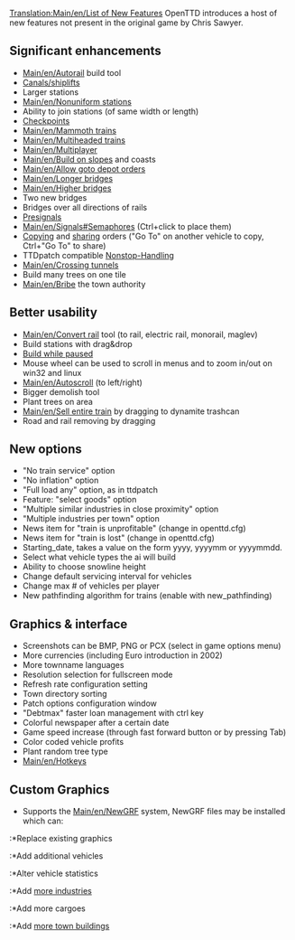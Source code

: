 {{fr/Traduction|List of New Features|0}}
[[Translation:Main/en/List of New Features]]
{{en/Outdated|Feb 2011}}
OpenTTD introduces a host of new features not present in the original game by Chris Sawyer.

==Significant enhancements==
*[[Main/en/Autorail]] build tool
*[[Main/en/Water Transport Tiles|Canals/shiplifts]]
*Larger stations
*[[Main/en/Nonuniform stations]]
*Ability to join stations (of same width or length)
*[[Main/en/Waypoints|Checkpoints]]
*[[Main/en/Mammoth trains]]
*[[Main/en/Multiheaded trains]]
*[[Main/en/Multiplayer]]
*[[Main/en/Build on slopes]] and coasts
*[[Main/en/Allow goto depot orders]]
*[[Main/en/Longer bridges]]
*[[Main/en/Higher bridges]]
*Two new bridges
*Bridges over all directions of rails
*[[Main/en/Signals#Pre-signals|Presignals]]
*[[Main/en/Signals#Semaphores]] (Ctrl+click to place them)
*[[Main/en/Orders#Copying orders|Copying]] and [[Main/en/Orders#Shared Orders|sharing]] orders ("Go To" on another vehicle to copy, Ctrl+"Go To" to share)
*TTDpatch compatible [[Main/en/Non-stop|Nonstop-Handling]]
*[[Main/en/Crossing tunnels]]
*Build many trees on one tile
*[[Main/en/Bribe]] the town authority

==Better usability==
* [[Main/en/Convert rail]] tool (to rail, electric rail, monorail, maglev)
* Build stations with drag&drop
* [[Main/en/Cheats#Build while in pause mode|Build while paused]]
* Mouse wheel can be used to scroll in menus and to zoom in/out on win32 and linux
* [[Main/en/Autoscroll]] (to left/right)
* Bigger demolish tool
* Plant trees on area
* [[Main/en/Sell entire train]] by dragging to dynamite trashcan
* Road and rail removing by dragging

==New options==
* "No train service" option
* "No inflation" option
* "Full load any" option, as in ttdpatch
* Feature: "select goods" option
* "Multiple similar industries in close proximity" option
* "Multiple industries per town" option
* News item for "train is unprofitable" (change in openttd.cfg)
* News item for "train is lost" (change in openttd.cfg)
* Starting_date, takes a value on the form yyyy, yyyymm or yyyymmdd.
* Select what vehicle types the ai will build
* Ability to choose snowline height
* Change default servicing interval for vehicles
* Change max # of vehicles per player
* New pathfinding algorithm for trains (enable with new_pathfinding)

==Graphics & interface==
* Screenshots can be BMP, PNG or PCX (select in game options menu)
* More currencies (including Euro introduction in 2002)
* More townname languages
* Resolution selection for fullscreen mode
* Refresh rate configuration setting
* Town directory sorting
* Patch options configuration window
* "Debtmax" faster loan management with ctrl key
* Colorful newspaper after a certain date
* Game speed increase (through fast forward button or by pressing Tab)
* Color coded vehicle profits
* Plant random tree type
* [[Main/en/Hotkeys]]

==Custom Graphics==
*Supports the [[Main/en/NewGRF]] system, NewGRF files may be installed which can:
:*Replace existing graphics
:*Add additional vehicles
:*Alter vehicle statistics
:*Add [[Main/en/newindustries|more industries]]
:*Add more cargoes
:*Add [[Main/en/newhouses|more town buildings]]